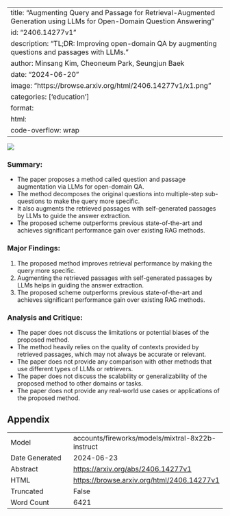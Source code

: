 
---
title: "Augmenting Query and Passage for Retrieval-Augmented Generation using LLMs for Open-Domain Question Answering"
id: "2406.14277v1"
description: "TL;DR: Improving open-domain QA by augmenting questions and passages with LLMs."
author: Minsang Kim, Cheoneum Park, Seungjun Baek
date: "2024-06-20"
image: "https://browse.arxiv.org/html/2406.14277v1/x1.png"
categories: ['education']
format:
  html:
    code-overflow: wrap
---

![](https://browse.arxiv.org/html/2406.14277v1/x1.png)

### Summary:

- The paper proposes a method called question and passage augmentation via LLMs for open-domain QA.
- The method decomposes the original questions into multiple-step sub-questions to make the query more specific.
- It also augments the retrieved passages with self-generated passages by LLMs to guide the answer extraction.
- The proposed scheme outperforms previous state-of-the-art and achieves significant performance gain over existing RAG methods.

### Major Findings:

1. The proposed method improves retrieval performance by making the query more specific.
2. Augmenting the retrieved passages with self-generated passages by LLMs helps in guiding the answer extraction.
3. The proposed scheme outperforms previous state-of-the-art and achieves significant performance gain over existing RAG methods.

### Analysis and Critique:

- The paper does not discuss the limitations or potential biases of the proposed method.
- The method heavily relies on the quality of contexts provided by retrieved passages, which may not always be accurate or relevant.
- The paper does not provide any comparison with other methods that use different types of LLMs or retrievers.
- The paper does not discuss the scalability or generalizability of the proposed method to other domains or tasks.
- The paper does not provide any real-world use cases or applications of the proposed method.

## Appendix

|          |          |
|----------|----------|
| Model     | accounts/fireworks/models/mixtral-8x22b-instruct       |
| Date Generated     | 2024-06-23       |
| Abstract | [https://arxiv.org/abs/2406.14277v1](https://arxiv.org/abs/2406.14277v1)        |
| HTML     | [https://browse.arxiv.org/html/2406.14277v1](https://browse.arxiv.org/html/2406.14277v1)       |
| Truncated       | False       |
| Word Count       | 6421       |